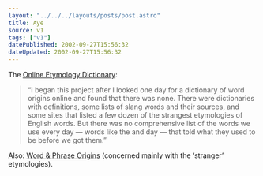 ```yaml
---
layout: "../../../layouts/posts/post.astro"
title: Aye
source: v1
tags: ["v1"]
datePublished: 2002-09-27T15:56:32
dateUpdated: 2002-09-27T15:56:32
---
```


The [Online Etymology Dictionary][1]:

> &#8220;I began this project after I looked one day for a dictionary of word origins online and found that there was none. There were dictionaries with definitions, some lists of slang words and their sources, and some sites that listed a few dozen of the strangest etymologies of English words. But there was no comprehensive list of the words we use every day &#8212; words like the and day &#8212; that told what they used to be before we got them.&#8221;

Also: [Word & Phrase Origins][2] (concerned mainly with the &#8216;stranger&#8217; etymologies).

[1]: http://www.geocities.com/etymonline/ "Douglas Harper's Online Etymology Dictionary"
[2]: http://www.wordorigins.org/ "Wilton's Word & Phrase Origins"
